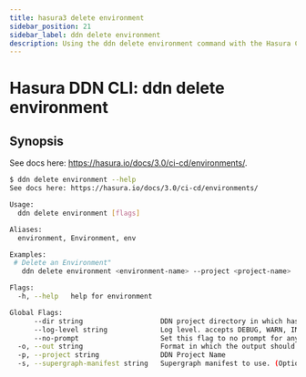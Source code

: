 ```yaml
---
title: hasura3 delete environment
sidebar_position: 21
sidebar_label: ddn delete environment
description: Using the ddn delete environment command with the Hasura CLI
---
```


# Hasura DDN CLI: ddn delete environment 

## Synopsis
See docs here: https://hasura.io/docs/3.0/ci-cd/environments/.

```bash
$ ddn delete environment --help
See docs here: https://hasura.io/docs/3.0/ci-cd/environments/

Usage:
  ddn delete environment [flags]

Aliases:
  environment, Environment, env

Examples:
 # Delete an Environment"
   ddn delete environment <environment-name> --project <project-name> 

Flags:
  -h, --help   help for environment

Global Flags:
      --dir string                   DDN project directory in which hasura.yaml is present (default ".")
      --log-level string             Log level. accepts DEBUG, WARN, INFO, ERROR, FATAL (default "INFO")
      --no-prompt                    Set this flag to no prompt for anything, the command fails if any input is missing
  -o, --out string                   Format in which the output should be printed, accepts table, json and yaml (default "table")
  -p, --project string               DDN Project Name
  -s, --supergraph-manifest string   Supergraph manifest to use. (Optional. DefaultSupergraphManifest used  if not provided)
```

